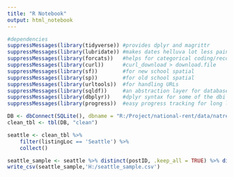 ```yaml
---
title: "R Notebook"
output: html_notebook
---
```


```r
#dependencies
suppressMessages(library(tidyverse)) #provides dplyr and magrittr
suppressMessages(library(lubridate)) #makes dates helluva lot less painful
suppressMessages(library(forcats))   #helps for categorical coding/recoding
suppressMessages(library(curl))      #curl_download > download.file
suppressMessages(library(sf))        #for new school spatial
suppressMessages(library(sp))        #for old school spatial
suppressMessages(library(urltools))  #for handling URLs
suppressMessages(library(sqldf))     #an abstraction layer for database interfaces
suppressMessages(library(dbplyr))    #dplyr syntax for some of the dbi work
suppressMessages(library(progress))  #easy progress tracking for long loops
```

```r
DB <- dbConnect(SQLite(), dbname = "R:/Project/national-rent/data/natrent.db")
clean_tbl <- tbl(DB, "clean")
```

```r
seattle <- clean_tbl %>%
    filter(listingLoc == 'Seattle') %>%
    collect()
```

```r
seattle_sample <- seattle %>% distinct(postID, .keep_all = TRUE) %>% distinct(listingTitle, .keep_all = TRUE) %>% distinct(scrapedAddress,scrapedBeds,scrapedRent, .keep_all = TRUE) %>% sample_n(20000)
write_csv(seattle_sample,'H:/seattle_sample.csv')
```



